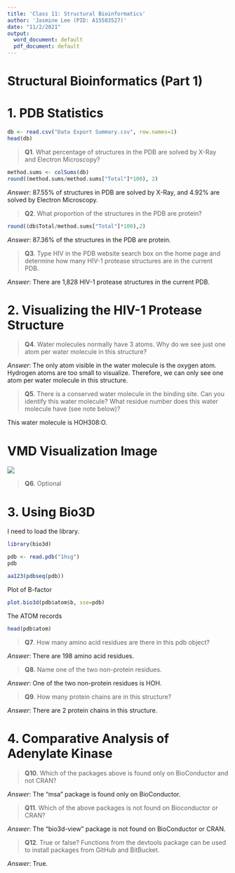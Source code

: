```yaml
---
title: 'Class 11: Structural Bioinformatics'
author: 'Jasmine Lee (PID: A15583527)'
date: "11/2/2021"
output:
  word_document: default
  pdf_document: default
---
```


# Structural Bioinformatics (Part 1)

# 1. PDB Statistics

```r
db <- read.csv("Data Export Summary.csv", row.names=1)
head(db)
```


> **Q1**. What percentage of structures in the PDB are solved by X-Ray and Electron Microscopy?

```r
method.sums <- colSums(db)
round((method.sums/method.sums["Total"]*100), 2)
```

*Answer*: 87.55% of structures in PDB are solved by X-Ray, and 4.92% are solved by Electron Microscopy.


> **Q2**. What proportion of the structures in the PDB are protein?

```r
round((db$Total/method.sums["Total"]*100),2)
```

*Answer*: 87.36% of the structures in the PDB are protein.


> **Q3**. Type HIV in the PDB website search box on the home page and determine how many HIV-1 protease structures are in the current PDB.

*Answer*: There are 1,828 HIV-1 protease structures in the current PDB.


# 2. Visualizing the HIV-1 Protease Structure

> **Q4**. Water molecules normally have 3 atoms. Why do we see just one atom per water molecule in this structure?

*Answer*: The only atom visible in the water molecule is the oxygen atom. Hydrogen atoms are too small to visualize. Therefore, we can only see one atom per water molecule in this structure.


> **Q5**. There is a conserved water molecule in the binding site. Can you identify this water molecule? What residue number does this water molecule have (see note below)?

This water molecule is HOH308:O.

# VMD Visualization Image

![](vmdscene.png)


> **Q6**. Optional


# 3. Using Bio3D

I need to load the library.
```r
library(bio3d)

pdb <- read.pdb("1hsg")
pdb
```

```r
aa123(pdbseq(pdb))
```

Plot of B-factor

```r
plot.bio3d(pdb$atom$b, sse=pdb)
```

The ATOM records

```r
head(pdb$atom)
```

> **Q7**. How many amino acid residues are there in this pdb object?

*Answer*: There are 198 amino acid residues.


> **Q8**. Name one of the two non-protein residues.

*Answer*: One of the two non-protein residues is HOH.


> **Q9**. How many protein chains are in this structure?

*Answer*: There are 2 protein chains in this structure.


# 4. Comparative Analysis of Adenylate Kinase

> **Q10**. Which of the packages above is found only on BioConductor and not CRAN?

*Answer*: The "msa" package is found only on BioConductor.


> **Q11**. Which of the above packages is not found on Bioconductor or CRAN?

*Answer*: The "bio3d-view" package is not found on BioConductor or CRAN.


> **Q12**. True or false? Functions from the devtools package can be used to install packages from GitHub and BitBucket.

*Answer*: True.


